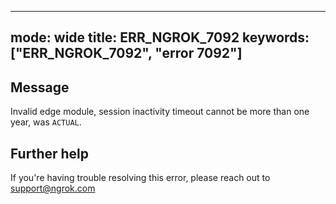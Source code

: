 
---
mode: wide
title: ERR_NGROK_7092
keywords: ["ERR_NGROK_7092", "error 7092"]
---

## Message
Invalid edge module, session inactivity timeout cannot be more than one year, was `ACTUAL`.




## Further help
If you're having trouble resolving this error, please reach out to [support@ngrok.com](mailto:support@ngrok.com?subject=Help%20with%20ERR_NGROK_7092)

